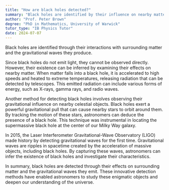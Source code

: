 ```yaml
---
title: "How are black holes detected?"
summary: "Black holes are identified by their influence on nearby matter and the gravitational waves they produce."
author: "Prof. Peter Brown"
degree: "PhD in Mathematics, University of Warwick"
tutor_type: "IB Physics Tutor"
date: 2024-07-07
---
```


Black holes are identified through their interactions with surrounding matter and the gravitational waves they produce.

Since black holes do not emit light, they cannot be observed directly. However, their existence can be inferred by examining their effects on nearby matter. When matter falls into a black hole, it is accelerated to high speeds and heated to extreme temperatures, releasing radiation that can be detected by telescopes. This emitted radiation can include various forms of energy, such as X-rays, gamma rays, and radio waves.

Another method for detecting black holes involves observing their gravitational influence on nearby celestial objects. Black holes exert a powerful gravitational pull that can cause nearby stars to orbit around them. By tracking the motion of these stars, astronomers can deduce the presence of a black hole. This technique was instrumental in locating the supermassive black hole at the center of our Milky Way galaxy.

In 2015, the Laser Interferometer Gravitational-Wave Observatory (LIGO) made history by detecting gravitational waves for the first time. Gravitational waves are ripples in spacetime created by the acceleration of massive objects, including black holes. By capturing these waves, astronomers can infer the existence of black holes and investigate their characteristics.

In summary, black holes are detected through their effects on surrounding matter and the gravitational waves they emit. These innovative detection methods have enabled astronomers to study these enigmatic objects and deepen our understanding of the universe.
    